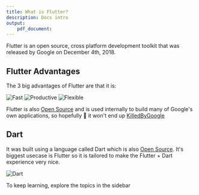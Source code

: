 ```yaml
---
title: What is Flutter?
description: Docs intro
output:
    pdf_document:
---
```


Flutter is an open source, cross platform development toolkit that was released by Google on December 4th, 2018.

## Flutter Advantages 
The 3 big advantages of Flutter are that it is:

![Fast](/public/introduction/1.png)
![Productive](/public/introduction/2.png)
![Flexible](/public/introduction/3.png)

Flutter is also [Open Source](https://github.com/flutter/flutter) and is used internally to build many of Google's own applications, so hopefully 🤞 it won't end up [KilledByGoogle](https://killedbygoogle.com)

## Dart

It was built using a language called Dart which is also [Open Source](https://github.com/dart-lang/sdk). It's biggest usecase is Flutter so it is tailored to make the Flutter + Dart experience very nice.

![Dart](/public/introduction/4.png)

To keep learning, explore the topics in the sidebar
